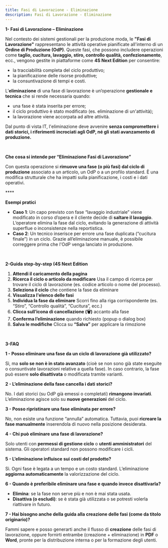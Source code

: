 ```yaml
---
title: Fasi di Lavorazione - Eliminazione
description: Fasi di Lavorazione - Eliminazione
---
```


**1- Fasi di Lavorazione – Eliminazione**

Nel contesto dei sistemi gestionali per la produzione moda, le **"Fasi di Lavorazione"** rappresentano le attività operative pianificate all'interno di un **Ordine di Produzione (OdP)**. Queste fasi, che possono includere operazioni come **taglio, cucitura, lavaggio, stiro, controllo qualità, confezionamento**, ecc., vengono gestite in piattaforme come **4S Next Edition** per consentire:

* la tracciabilità completa del ciclo produttivo;
* la pianificazione delle risorse produttive;
* la consuntivazione di tempi e costi.

L’**eliminazione** di una fase di lavorazione è un’operazione **gestionale e tecnica** che si rende necessaria quando:

* una fase è stata inserita per errore;
* il ciclo produttivo è stato modificato (es. eliminazione di un'attività);
* la lavorazione viene accorpata ad altre attività.

Dal punto di vista IT, l'eliminazione deve avvenire **senza compromettere i dati storici, i riferimenti incrociati agli OdP, né gli stati avanzamento di produzione.**

 

**Che cosa si intende per “Eliminazione Fasi di Lavorazione”**

Con questa operazione si **rimuove una fase (o più fasi) dal ciclo di produzione** associato a un articolo, un OdP o a un profilo standard. È una modifica strutturale che ha impatti sulla pianificazione, i costi e i dati operativi.

**** 

**Esempi pratici**

* **Caso 1**: Un capo previsto con fase “lavaggio industriale” viene modificato in corso d’opera e il cliente decide di **saltare il lavaggio**. L’operatore elimina la fase dal ciclo, evitando la generazione di attività superflue o inconsistenze nella reportistica.
* **Caso 2**: Un tecnico inserisce per errore una fase duplicata (“cucitura finale”) in un ciclo. Grazie all’eliminazione manuale, è possibile correggere prima che l'OdP venga lanciato in produzione.

 

**2-Guida step-by-step (4S Next Edition**

1. **Attendi il caricamento della pagina**
2. **Ricerca il ciclo o articolo da modificare**
   Usa il campo di ricerca per trovare il ciclo di lavorazione (es. codice articolo o nome del processo).
3. **Seleziona il ciclo** che contiene la fase da eliminare
4. **Visualizza l'elenco delle fasi**
5. **Individua la fase da eliminare**
   Scorri fino alla riga corrispondente (es. “Stiro”, “Controllo qualità”, “Cucitura”, ecc.)
6. **Clicca sull’icona di cancellazione (🗑️)** accanto alla fase
7. **Conferma l’eliminazione** quando richiesto (popup o dialog box)
8. **Salva le modifiche**
   Clicca su **“Salva”** per applicare la rimozione

 

**3-FAQ**

**1 - Posso eliminare una fase da un ciclo di lavorazione già utilizzato?**

Sì, ma **solo se non è in stato avanzato** (cioè se non sono già state eseguite o consuntivate lavorazioni relative a quella fase). In caso contrario, la fase può essere **solo disattivata** o modificata tramite varianti.

**2 - L’eliminazione della fase cancella i dati storici?**

No. I dati storici (su OdP già emessi o completati) **rimangono invariati**. L’eliminazione agisce solo su **nuove generazioni** del ciclo.

**3 - Posso ripristinare una fase eliminata per errore?**

No, non esiste una funzione “annulla” automatica. Tuttavia, puoi **ricreare la fase manualmente** inserendola di nuovo nella posizione desiderata.

**4 - Chi può eliminare una fase di lavorazione?**

Solo utenti con **permessi di gestione ciclo** o **utenti amministratori** del sistema. Gli operatori standard non possono modificare i cicli.

**5 - L’eliminazione influisce sui costi del prodotto?**

Sì. Ogni fase è legata a un tempo e un costo standard. L’eliminazione **aggiorna automaticamente** la valorizzazione del ciclo.

**6 - Quando è preferibile eliminare una fase e quando invece disattivarla?**

* **Elimina**: se la fase non serve più e non è mai stata usata.
* **Disattiva (o escludi)**: se è stata già utilizzata o se potresti volerla riattivare in futuro.

**7 - Hai bisogno anche della guida alla creazione delle fasi (come da titolo originario)?**

Fammi sapere e posso generarti anche il flusso di **creazione** delle fasi di lavorazione, oppure fornirti entrambe (creazione + eliminazione) in **PDF** o **Word**, pronte per la distribuzione interna o per la formazione degli utenti.